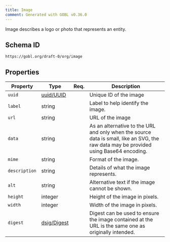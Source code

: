 ```yaml
---
title: Image
comment: Generated with GOBL v0.36.0
---
```


Image describes a logo or photo that represents an entity.

## Schema ID

`https://gobl.org/draft-0/org/image`

## Properties

| Property      | Type                                | Req. | Description                                                                                                                           |
|---------------|-------------------------------------|------|---------------------------------------------------------------------------------------------------------------------------------------|
| `uuid`        | [uuid/UUID](/draft-0/uuid/uuid)     |      | Unique ID of the image                                                                                                                |
| `label`       | string                              |      | Label to help identify the image.                                                                                                     |
| `url`         | string                              |      | URL of the image                                                                                                                      |
| `data`        | string                              |      | As an alternative to the URL and only when the source data is small, like an SVG, the raw data may be provided using Base64 encoding. |
| `mime`        | string                              |      | Format of the image.                                                                                                                  |
| `description` | string                              |      | Details of what the image represents.                                                                                                 |
| `alt`         | string                              |      | Alternative text if the image cannot be shown.                                                                                        |
| `height`      | integer                             |      | Height of the image in pixels.                                                                                                        |
| `width`       | integer                             |      | Width of the image in pixels.                                                                                                         |
| `digest`      | [dsig/Digest](/draft-0/dsig/digest) |      | Digest can be used to ensure the image contained at the URL is the same one as originally intended.                                   |

